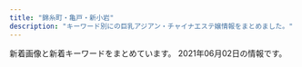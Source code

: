 ```yaml
---
title: "錦糸町・亀戸・新小岩"
description: "キーワード別にの巨乳アジアン・チャイナエステ嬢情報をまとめました。"
---
```


新着画像と新着キーワードをまとめています。
2021年06月02日の情報です。

<DmmAffiliateIns />
<KeywordTable
  shops={
    [
    {
        "name": "Lucky\uff5e\u30e9\u30c3\u30ad\u30fc\uff5e",
        "url": "http://www.es-raku.link/",
        "keywords": {},
        "station": "JR\u9326\u7cf8\u753a\u99c5\u5357\u53e3",
        "img_links": [
            "http://www.es-raku.link/images/8.jpg",
            "http://www.es-raku.link/staff/riri.jpg",
            "http://www.es-raku.link/images/mobile.jpg",
            "http://www.es-raku.link/img/ruru1.jpg",
            "http://www.es-raku.link/images/rtel.jpg",
            "http://www.es-raku.link/img/yuki1.jpg",
            "http://www.es-raku.link/staff/kaori.jpg",
            "http://www.es-raku.link/staff/ayaka.jpg",
            "http://www.es-raku.link/images/menu/top.png",
            "http://www.es-raku.link/images/3.jpg",
            "http://www.es-raku.link/images/6.jpg",
            "http://www.es-raku.link/img/riri1.jpg",
            "http://www.es-raku.link/images/head.png",
            "http://www.es-raku.link/images/news.jpg",
            "http://www.es-raku.link/staff/ruru.jpg",
            "http://www.es-raku.link/img/kaori1.jpg",
            "http://www.es-raku.link/images/2.jpg",
            "http://www.es-raku.link/images/line.png",
            "http://www.es-raku.link/staff/yuki.jpg",
            "http://www.es-raku.link/img/mai1.jpg",
            "http://www.es-raku.link/images/int1.png",
            "http://www.es-raku.link/images/int2.png",
            "http://www.es-raku.link/images/sys1.jpg",
            "http://www.es-raku.link/images/staff_t.png",
            "http://www.es-raku.link/images/r1.jpg",
            "http://www.es-raku.link/images/menu/staff.png",
            "http://www.es-raku.link/staff/lucky.jpg",
            "http://www.es-raku.link/images/interior_t.png",
            "http://www.es-raku.link/img/lucky1.jpg",
            "http://www.es-raku.link/images/1.jpg",
            "http://www.es-raku.link/staff/mai.jpg",
            "http://www.es-raku.link/images/tel.jpg",
            "http://www.es-raku.link/images/7.jpg",
            "http://www.es-raku.link/images/r2.jpg",
            "http://www.es-raku.link/images/9.jpg",
            "http://www.es-raku.link/images/list.jpg",
            "http://www.es-raku.link/images/menu/interior.png",
            "http://www.es-raku.link/img/ayaka1.jpg"
        ]
    },
    {
        "img_links": [
            "https://doraimon.tyo.cm/images/top.jpg",
            "https://doraimon.tyo.cm/photos/sites/32/2021/03/2021032507045669.jpg",
            "https://doraimon.tyo.cm/photos/sites/32/2021/03/202103120651532.jpg",
            "https://doraimon.tyo.cm/photos/sites/32/2021/03/2021032301301384.jpg",
            "https://doraimon.tyo.cm/images/s_face.jpg",
            "https://doraimon.tyo.cm/photos/sites/32/2021/05/2021052303124736.jpg",
            "https://doraimon.tyo.cm/photos/sites/32/2021/05/2021051104372699.jpg",
            "https://doraimon.tyo.cm/photos/sites/32/2021/03/2021030207304993.jpg",
            "https://doraimon.tyo.cm/photos/sites/32/2021/03/2021030207304862.jpg",
            "https://doraimon.tyo.cm/photos/sites/32/2021/04/202104070649510.jpg",
            "https://doraimon.tyo.cm/images/link.jpg",
            "https://doraimon.tyo.cm/images/mobile.jpg",
            "https://doraimon.tyo.cm/photos/sites/32/2021/03/2021030207310114.jpg",
            "https://doraimon.tyo.cm/photos/sites/32/2021/03/2021031206553637.jpg",
            "https://doraimon.tyo.cm/photos/sites/32/2021/03/2021030207305994.jpg",
            "https://doraimon.tyo.cm/photos/sites/32/2021/05/2021051407405290.jpg",
            "https://doraimon.tyo.cm/images/staff_line.jpg",
            "https://doraimon.tyo.cm/photos/sites/32/2021/04/202104280419564.jpg",
            "https://doraimon.tyo.cm/images/s_news.jpg"
        ],
        "url": "https://doraimon.tyo.cm/",
        "station": "JR\u4e80\u6238\u99c5\u5317\u53e3",
        "name": "\u30c9\u30e9\u3048\u3082\u3093",
        "keywords": {
            "87": 1,
            "E": 2,
            "86": 2,
            "83": 3,
            "D": 9,
            "88": 1,
            "85": 4
        }
    },
    {
        "url": "http://miyabi-aroma.xyz/",
        "keywords": {
            "C": 7
        },
        "img_links": [
            "http://miyabi-aroma.xyz/images/nav/nav-info.jpg",
            "http://miyabi-aroma.xyz/images/staff/3/kiki2.jpg",
            "http://miyabi-aroma.xyz/images/staff/3/kiki.jpg",
            "http://miyabi-aroma.xyz/images/shishu/se1.jpg",
            "http://miyabi-aroma.xyz/images/index-rose_04.png",
            "http://miyabi-aroma.xyz/images/staff/3/ami.jpg",
            "http://miyabi-aroma.xyz/images/index-rose_13.png",
            "http://miyabi-aroma.xyz/images/shishu/se2.jpg",
            "http://miyabi-aroma.xyz/images/staff/3/rina.jpg",
            "http://miyabi-aroma.xyz/images/3/2.jpg",
            "http://miyabi-aroma.xyz/images/nav/nav-staff.jpg",
            "http://miyabi-aroma.xyz/images/staff/3/rina2.jpg",
            "http://miyabi-aroma.xyz/images/staff/3/ami2.jpg",
            "http://miyabi-aroma.xyz/images/3/1.jpg",
            "http://miyabi-aroma.xyz/images/staff/3/yaya1.jpg",
            "http://miyabi-aroma.xyz/images/staff/3/miya2.jpg",
            "http://miyabi-aroma.xyz/images/index-rose_07.png",
            "http://miyabi-aroma.xyz/images/staff/3/yami.jpg",
            "http://miyabi-aroma.xyz/images/index-rose_09.png",
            "http://miyabi-aroma.xyz/images/staff/3/yaya2.jpg",
            "http://miyabi-aroma.xyz/images/nav/nav-sys.jpg",
            "http://miyabi-aroma.xyz/images/index-rose_02.png",
            "http://miyabi-aroma.xyz/images/1801706901.jpg",
            "http://miyabi-aroma.xyz/images/11.png",
            "http://miyabi-aroma.xyz/images/nav/nav-job.jpg",
            "http://miyabi-aroma.xyz/images/staff/3/miya.jpg"
        ],
        "station": "JR\u4e80\u6238\u99c5\u6771\u53e3",
        "name": "\u685c"
    },
    {
        "img_links": [
            "http://el-grande.asia/img/cast/aki-02.jpg",
            "http://el-grande.asia/img/cast/sara-05.jpg",
            "http://el-grande.asia/img/cast/ki-04.jpg",
            "http://el-grande.asia/img/cast/lucy-03.jpg",
            "http://el-grande.asia/img/cast/rey-04.jpg",
            "http://el-grande.asia/img/cast/haru-04.jpg",
            "http://el-grande.asia/img/cast/baby-03.jpg",
            "http://el-grande.asia/img/cast/haru-02.jpg",
            "http://el-grande.asia/img/interior/shower-4.jpg",
            "http://el-grande.asia/img/cast/haru-03.jpg",
            "http://el-grande.asia/img/cast/aki-03.jpg",
            "http://el-grande.asia/img/cast/baby-01.jpg",
            "http://el-grande.asia/img/cast/haru-01.jpg",
            "http://el-grande.asia/img/cast/hana-02.jpg",
            "http://el-grande.asia/img/cast/ki-02.jpg",
            "http://el-grande.asia/img/btn_twitter.png",
            "http://el-grande.asia/img/cast/lucy-04.jpg",
            "http://el-grande.asia/img/cast/hana-03.jpg",
            "http://el-grande.asia/img/cast/hana-04.jpg",
            "http://el-grande.asia/img/cast/baby-02.jpg",
            "http://el-grande.asia/img/cast/lucy-02.jpg",
            "http://el-grande.asia/img/cast/mai-03.jpg",
            "http://el-grande.asia/img/cast/mai-01.jpg",
            "http://el-grande.asia/img/cast/lucy-01.jpg",
            "http://el-grande.asia/img/cast/rey-01.jpg",
            "http://el-grande.asia/img/cast/sara-06.jpg",
            "http://el-grande.asia/img/interior/lobby-1.jpg",
            "http://el-grande.asia/img/btn_interior.png",
            "http://el-grande.asia/img/interior/corridor-1.jpg",
            "http://el-grande.asia/img/cast/rey-02.jpg",
            "http://el-grande.asia/img/cast/sara-08.jpg",
            "http://el-grande.asia/img/cast/aki-04.jpg",
            "http://el-grande.asia/img/btn_top.png",
            "http://el-grande.asia/img/cast/ki-01.jpg",
            "http://el-grande.asia/img/cast/aki-01.jpg",
            "http://el-grande.asia/img/cast/mai-04.jpg",
            "http://el-grande.asia/img/cast/baby-04.jpg",
            "http://el-grande.asia/img/dagger.png",
            "http://el-grande.asia/img/cast/hana-01.jpg",
            "http://el-grande.asia/img/cast/ki-03.jpg",
            "http://el-grande.asia/img/btn_cast.png"
        ],
        "name": "\u30a8\u30eb\u30b0\u30e9\u30f3\u30c7-elgrande-",
        "keywords": {},
        "station": "JR\u65b0\u5c0f\u5ca9\u99c5\u5357\u53e3",
        "url": "http://el-grande.asia/"
    },
    {
        "station": "JR\u5c0f\u5ca9\u99c5\u5317\u53e3",
        "url": "http://www.sh-yuki.work/",
        "img_links": [
            "http://www.sh-yuki.work/uploads/200620/1-200620154311K4.jpg",
            "http://www.sh-yuki.work/uploads/200713/1-200G3110344421.jpg",
            "http://www.sh-yuki.work/images/room4.jpg",
            "http://www.sh-yuki.work/images/lanmu4.jpg",
            "http://www.sh-yuki.work/uploads/191227/1-19122F93911958.jpg",
            "http://www.sh-yuki.work/uploads/191006/1-191006105P61Z.jpg",
            "http://www.sh-yuki.work/images/room1.jpg",
            "http://www.sh-yuki.work/uploads/191227/1-19122F94110460.jpg",
            "http://www.sh-yuki.work/uploads/201215/1-201215145200113.jpg",
            "http://www.sh-yuki.work/uploads/200618/1-20061Q6342Y06.jpg",
            "http://www.sh-yuki.work/images/s_news.jpg",
            "http://www.sh-yuki.work/images/nbj2.jpg",
            "http://www.sh-yuki.work/images/lanmu2.jpg",
            "http://www.sh-yuki.work/images/top.png",
            "http://www.sh-yuki.work/uploads/190105/1-1Z105143921224.jpg",
            "http://www.sh-yuki.work/uploads/191006/1-191006105IM24.jpg",
            "http://www.sh-yuki.work/images/room3.jpg",
            "http://www.sh-yuki.work/uploads/200218/1-20021Q359301Q.jpg",
            "http://www.sh-yuki.work/uploads/210216/1-210216154459443.jpg",
            "http://www.sh-yuki.work/uploads/210216/1-210216154445506.jpg",
            "http://www.sh-yuki.work/images/room2.jpg",
            "http://www.sh-yuki.work/images/1.jpg",
            "http://www.sh-yuki.work/uploads/190105/1-1Z105143940E6.jpg",
            "http://www.sh-yuki.work/uploads/191202/1-191202154021200.jpg",
            "http://www.sh-yuki.work/uploads/201214/1-201214162100347.jpg",
            "http://www.sh-yuki.work/images/lanmu5.jpg",
            "http://www.sh-yuki.work/uploads/200127/1-20012G02404310.jpg",
            "http://www.sh-yuki.work/uploads/190110/1-1Z110093529363.png",
            "http://www.sh-yuki.work/uploads/201214/1-20121416231WV.jpg",
            "http://www.sh-yuki.work/uploads/200110/1-20011013245Y49.jpg",
            "http://www.sh-yuki.work/uploads/191104/1-1911041I124915.jpg",
            "http://www.sh-yuki.work/images/s_staff.jpg",
            "http://www.sh-yuki.work/uploads/190105/1-1Z105143R9539.jpg",
            "http://www.sh-yuki.work/images/mobile.jpg",
            "http://www.sh-yuki.work/uploads/191221/1-191221111A3123.jpg",
            "http://www.sh-yuki.work/uploads/200618/1-20061Q633094V.jpg",
            "http://www.sh-yuki.work/images/end.png",
            "http://www.sh-yuki.work/uploads/200218/1-20021Q3591A57.jpg",
            "http://www.sh-yuki.work/uploads/200620/1-20062015425B54.jpg",
            "http://www.sh-yuki.work/uploads/191028/1-19102Q03S5a4.jpg",
            "http://www.sh-yuki.work/uploads/190105/1-1Z1051440193X.jpg",
            "http://www.sh-yuki.work/uploads/201215/1-201215145153M4.jpg",
            "http://www.sh-yuki.work/uploads/200713/1-200G3125135C2.jpg",
            "http://www.sh-yuki.work/images/lanmu3.jpg",
            "http://www.sh-yuki.work/uploads/191021/1-19102116361I39.jpg"
        ],
        "name": "\u3086\u304d",
        "keywords": {
            "D": 17,
            "88": 1,
            "86": 14,
            "89": 2
        }
    },
    {
        "url": "http://www.himawari-shinkoiwa.com/",
        "station": "JR\u65b0\u5c0f\u5ca9\u99c5\u5357\u53e3",
        "name": "\u3072\u307e\u308f\u308a",
        "img_links": [
            "http://www.himawari-shinkoiwa.com/files/004-02.jpg",
            "http://www.himawari-shinkoiwa.com/files/001-02.jpg",
            "http://www.himawari-shinkoiwa.com/img/btn_side_mobile.jpg",
            "http://www.himawari-shinkoiwa.com/images/line.png",
            "http://www.himawari-shinkoiwa.com/img/ttl_news.png",
            "http://www.himawari-shinkoiwa.com/img/tel.png",
            "http://www.himawari-shinkoiwa.com/img/ttl_move.png",
            "http://www.himawari-shinkoiwa.com/img/move.jpg",
            "http://www.himawari-shinkoiwa.com/files/004.jpg",
            "http://www.himawari-shinkoiwa.com/files/001.jpg",
            "http://www.himawari-shinkoiwa.com/img/btn_blog.png",
            "http://www.himawari-shinkoiwa.com/images/slider/3.jpg",
            "http://www.himawari-shinkoiwa.com/images/slider/2.jpg",
            "http://www.himawari-shinkoiwa.com/img/pickup.jpg",
            "http://www.himawari-shinkoiwa.com/img/ttl_info.png",
            "http://www.himawari-shinkoiwa.com/files/005-02.jpg",
            "http://www.himawari-shinkoiwa.com/files/005.jpg",
            "http://www.himawari-shinkoiwa.com/images/slider/1.jpg",
            "http://www.himawari-shinkoiwa.com/img/goback.jpg"
        ],
        "keywords": {
            "87": 2,
            "86": 4,
            "D": 6,
            "C": 11
        }
    },
    {
        "img_links": [
            "http://kinshichoesute.xyz/img/nav-003.png",
            "http://kinshichoesute.xyz/staff/hitomi/02.png",
            "http://kinshichoesute.xyz/staff/ai/01.png",
            "http://kinshichoesute.xyz/img/tel.png",
            "http://kinshichoesute.xyz/img/nav-006.png",
            "http://kinshichoesute.xyz/staff/kaori/01.png",
            "http://kinshichoesute.xyz/img/stb.jpg",
            "http://kinshichoesute.xyz/staff/hitomi/01.png",
            "http://kinshichoesute.xyz/img/nav-002.png",
            "http://kinshichoesute.xyz/staff/aya/01.png",
            "http://kinshichoesute.xyz/img/nav-005.png",
            "http://kinshichoesute.xyz/img/stt.jpg",
            "http://kinshichoesute.xyz/img/nav-001.png",
            "http://kinshichoesute.xyz/staff/nana/01.png",
            "http://kinshichoesute.xyz/img/nav-004.png",
            "http://kinshichoesute.xyz/staff/mimi/01.png",
            "http://kinshichoesute.xyz/img/no.png"
        ],
        "keywords": {},
        "station": "JR\u9326\u7cf8\u753a\u99c5",
        "name": "Forever \uff5e\u30d5\u30a9\u30fc\u30a8\u30d0\u30fc\uff5e",
        "url": "http://kinshichoesute.xyz/"
    },
    {
        "keywords": {},
        "img_links": [
            "http://iyashi.sweet-relaxation.com/img/cast/yaya-03.jpg",
            "http://iyashi.sweet-relaxation.com/img/slick/sl-1.jpg",
            "http://iyashi.sweet-relaxation.com/img/cast/eri-01.jpg",
            "http://iyashi.sweet-relaxation.com/img/cast/ran-01.jpg",
            "http://iyashi.sweet-relaxation.com/img/slick/sl-2.jpg",
            "http://iyashi.sweet-relaxation.com/img/cast/lisa-03.jpg",
            "http://iyashi.sweet-relaxation.com/img/cast/yaya-01.jpg",
            "http://iyashi.sweet-relaxation.com/img/treatment/ashitsubo-01.jpg",
            "http://iyashi.sweet-relaxation.com/img/cast/olive-02.jpg",
            "http://iyashi.sweet-relaxation.com/img/cast/eri-03.jpg",
            "http://iyashi.sweet-relaxation.com/img/slick/sl-3.jpg",
            "http://iyashi.sweet-relaxation.com/img/cast/yaya-02.jpg",
            "http://iyashi.sweet-relaxation.com/img/treatment/aroma-01.jpg",
            "http://iyashi.sweet-relaxation.com/img/slick/sl-4.jpg",
            "http://iyashi.sweet-relaxation.com/img/cast/lisa-02.jpg",
            "http://iyashi.sweet-relaxation.com/img/cast/lisa-01.jpg",
            "http://iyashi.sweet-relaxation.com/img/cast/olive-01.jpg",
            "http://iyashi.sweet-relaxation.com/img/treatment/body-01.jpg",
            "http://iyashi.sweet-relaxation.com/img/slick/sl-6.jpg",
            "http://iyashi.sweet-relaxation.com/img/cast/eri-02.jpg",
            "http://iyashi.sweet-relaxation.com/img/cast/ran-03.jpg",
            "http://iyashi.sweet-relaxation.com/img/slick/sl-7.jpg",
            "http://iyashi.sweet-relaxation.com/img/cast/olive-03.jpg",
            "http://iyashi.sweet-relaxation.com/img/cast/ran-02.jpg",
            "http://iyashi.sweet-relaxation.com/img/slick/sl-5.jpg"
        ],
        "station": "JR\u4e80\u6238\u99c5\u6771\u53e3",
        "url": "http://iyashi.sweet-relaxation.com/",
        "name": "\u7652 IYASHI"
    },
    {
        "url": "http://www.es-royal.click/",
        "name": "\u5e78\u305b",
        "station": "\u4eac\u6210\u7acb\u77f3\u99c5\u5317\u53e3",
        "keywords": {},
        "img_links": [
            "http://www.es-royal.click/images/7.jpg",
            "http://www.es-royal.click/images/int1.png",
            "http://www.es-royal.click/images/ta.jpg",
            "http://www.es-royal.click/images/4.jpg",
            "http://www.es-royal.click/images/head.jpg",
            "http://www.es-royal.click/images/mobile.jpg",
            "http://www.es-royal.click/images/main_footer.jpg",
            "http://www.es-royal.click/images/8.jpg",
            "http://www.es-royal.click/img/mimi1.jpg",
            "http://www.es-royal.click/img/momo2.jpg",
            "http://www.es-royal.click/images/5.jpg",
            "http://www.es-royal.click/img/nana1.jpg",
            "http://www.es-royal.click/images/9.jpg",
            "http://www.es-royal.click/images/1.jpg",
            "http://www.es-royal.click/img/miyuki1.jpg",
            "http://www.es-royal.click/images/6.jpg",
            "http://www.es-royal.click/images/int2.png",
            "http://www.es-royal.click/images/news.png",
            "http://www.es-royal.click/img/momo1.jpg",
            "http://www.es-royal.click/images/s1.png",
            "http://www.es-royal.click/images/main_top.jpg",
            "http://www.es-royal.click/images/b3.jpg",
            "http://www.es-royal.click/images/b2.jpg",
            "http://www.es-royal.click/images/b1.jpg",
            "http://www.es-royal.click/img/emi1.jpg",
            "http://www.es-royal.click/images/interior_t.jpg",
            "http://www.es-royal.click/images/sys1.png",
            "http://www.es-royal.click/images/staff_t.jpg",
            "http://www.es-royal.click/img/ego1.jpg",
            "http://www.es-royal.click/img/aya1.jpg"
        ]
    },
    {
        "name": "KIRARA",
        "img_links": [
            "https://kinshicho-mensesthe.net/room/3-l.jpg",
            "https://kinshicho-mensesthe.net/staff2/sera-s1.jpg",
            "https://kinshicho-mensesthe.net/room/esthe2.jpg",
            "https://kinshicho-mensesthe.net/mens-esthe-massage/2020/01/22/yuki-s1.jpg",
            "https://kinshicho-mensesthe.net/staff2/sayaka-s1.jpg",
            "https://kinshicho-mensesthe.net/staff2/yumi-s1.jpg",
            "https://kinshicho-mensesthe.net/staff2/yuki-l1.jpg",
            "https://kinshicho-mensesthe.net/images/main1.jpg",
            "https://kinshicho-mensesthe.net/room/1-l.jpg",
            "https://kinshicho-mensesthe.net/room/5-l.jpg",
            "https://kinshicho-mensesthe.net/room/3-s.jpg",
            "https://kinshicho-mensesthe.net/mens-esthe-massage/2021/06/02/yumi-s1.jpg",
            "https://kinshicho-mensesthe.net/staff2/sora-s1.jpg",
            "https://kinshicho-mensesthe.net/staff2/rika-l1.jpg",
            "https://kinshicho-mensesthe.net/staff2/haruka-l1.jpg",
            "https://kinshicho-mensesthe.net/staff2/rika-s1.jpg",
            "https://kinshicho-mensesthe.net/room/2-l.jpg",
            "https://kinshicho-mensesthe.net/mens-esthe-massage/2020/10/17/moe-s1.jpg",
            "https://kinshicho-mensesthe.net/staff2/mai-s1.jpg",
            "https://kinshicho-mensesthe.net/staff2/kiki-l1.jpg",
            "https://kinshicho-mensesthe.net/staff2/rui-l1.jpg",
            "https://kinshicho-mensesthe.net/staff2/sera-l1.jpg",
            "https://kinshicho-mensesthe.net/images/camp.png",
            "https://kinshicho-mensesthe.net/button/home.png",
            "https://kinshicho-mensesthe.net/room/esthe3.jpg",
            "https://kinshicho-mensesthe.net/images/footer-r.png",
            "https://kinshicho-mensesthe.net/images/footer-l.png",
            "https://kinshicho-mensesthe.net/staff2/kokomi-s1.jpg",
            "https://kinshicho-mensesthe.net/images/qrcode.png",
            "https://kinshicho-mensesthe.net/mens-esthe-massage/2020/02/06/sora-s1.jpg",
            "https://kinshicho-mensesthe.net/staff2/satomi-s1.jpg",
            "https://kinshicho-mensesthe.net/mens-esthe-massage/2020/02/06/satomi-s1.jpg",
            "https://kinshicho-mensesthe.net/staff2/mai-l1.jpg",
            "https://kinshicho-mensesthe.net/staff2/kokomi-l1.jpg",
            "https://kinshicho-mensesthe.net/staff2/rui-s1.jpg",
            "https://kinshicho-mensesthe.net/room/6-s.jpg",
            "https://kinshicho-mensesthe.net/room/2-s.jpg",
            "https://kinshicho-mensesthe.net/staff2/saki-s1.jpg",
            "https://kinshicho-mensesthe.net/room/6-l.jpg",
            "https://kinshicho-mensesthe.net/staff2/sakura-s2.jpg",
            "https://kinshicho-mensesthe.net/staff2/kiki-s1.jpg",
            "https://kinshicho-mensesthe.net/staff2/sora-l1.jpg",
            "https://kinshicho-mensesthe.net/images/flower.png",
            "https://kinshicho-mensesthe.net/room/esthe1.jpg",
            "https://kinshicho-mensesthe.net/staff2/yuki-s1.jpg",
            "https://kinshicho-mensesthe.net/staff2/saki-l1.jpg",
            "https://kinshicho-mensesthe.net/button/staff.png",
            "https://kinshicho-mensesthe.net/room/1-s.jpg",
            "https://kinshicho-mensesthe.net/room/4-s.jpg",
            "https://kinshicho-mensesthe.net/room/4-l.jpg",
            "https://kinshicho-mensesthe.net/staff2/sakura-l2.jpg",
            "https://kinshicho-mensesthe.net/images/main-sp.jpg",
            "https://kinshicho-mensesthe.net/room/5-s.jpg",
            "https://kinshicho-mensesthe.net/button/blog.png",
            "https://kinshicho-mensesthe.net/images/header3.png",
            "https://kinshicho-mensesthe.net/staff2/moe-s1.jpg",
            "https://kinshicho-mensesthe.net/staff2/haruka-s1.jpg",
            "https://kinshicho-mensesthe.net/staff2/satomi-l1.jpg",
            "https://kinshicho-mensesthe.net/staff2/yumi-l1.jpg",
            "https://kinshicho-mensesthe.net/images/clear.png",
            "https://kinshicho-mensesthe.net/mens-esthe-massage/2021/05/30/sayaka-s1.jpg"
        ],
        "station": "JR\u9326\u7cf8\u753a\u99c5\u5317\u53e3",
        "keywords": {
            "E": 14,
            "88": 14,
            "92": 14,
            "83": 14,
            "86": 42,
            "C": 56,
            "D": 140,
            "87": 28,
            "85": 84,
            "89": 14
        },
        "url": "https://kinshicho-mensesthe.net/"
    },
    {
        "img_links": [
            "http://biwert.xyz/uploads/201006/1-2010061F032C0.jpg",
            "http://biwert.xyz/uploads/allimg/180620/1-1P620101640O8.png",
            "http://biwert.xyz/images/1-1P621101232H4.png",
            "http://biwert.xyz/templets/default/picture/rec1.png",
            "http://biwert.xyz/uploads/201006/1-2010061A941445.jpg",
            "http://biwert.xyz/uploads/201007/1-20100G4464b26.jpg",
            "http://biwert.xyz/uploads/180620/1-1P62010193X63.jpg",
            "http://biwert.xyz/templets/default/picture/news.jpg",
            "http://biwert.xyz/templets/default/picture/head.jpg",
            "http://biwert.xyz/uploads/allimg/180620/1-1P6201013133b.jpg",
            "http://biwert.xyz/uploads/201003/1-2010031G3421X.jpg",
            "http://biwert.xyz/uploads/201003/1-2010031G415110.jpg",
            "http://biwert.xyz/uploads/180620/1-1P62010154K00.png",
            "http://biwert.xyz/uploads/180620/1-1P620101629244.png",
            "http://biwert.xyz/templets/default/picture/staff_t.jpg",
            "http://biwert.xyz/uploads/201109/1-201109141105216.jpg",
            "http://biwert.xyz/templets/default/picture/interior_t.jpg",
            "http://biwert.xyz/uploads/201003/1-2010031G432629.jpg",
            "http://biwert.xyz/uploads/201003/1-2010031G35C32.jpg"
        ],
        "keywords": {
            "E": 18,
            "G": 9
        },
        "url": "http://biwert.xyz/",
        "name": "\u4e00\u6642",
        "station": "JR\u5c0f\u5ca9\u99c5\u5317\u53e3"
    },
    {
        "url": "http://hani-est.xyz/",
        "station": "\u897f\u5927\u5cf6\u99c5A1\u51fa\u53e3",
        "keywords": {
            "83": 12,
            "E": 12,
            "\u4e73": 12,
            "90": 24,
            "94": 12,
            "82": 12,
            "C": 41,
            "\u5de8\u4e73": 12
        },
        "name": "\u871c\u82b1",
        "img_links": [
            "http://hani-est.xyz/images/top.jpg",
            "http://hani-est.xyz/images/new1.jpg",
            "http://hani-est.xyz/images/banna.jpg",
            "http://hani-est.xyz/images/zi-ao.png",
            "http://hani-est.xyz/images/banna2.jpg",
            "http://hani-est.xyz/images/aoyi.jpg",
            "http://hani-est.xyz/images/g2.jpg",
            "http://hani-est.xyz/images/zi-pri.png",
            "http://hani-est.xyz/images/g5.jpg",
            "http://hani-est.xyz/images/g8.jpg",
            "http://hani-est.xyz/images/g4.jpg",
            "http://hani-est.xyz/images/g1.jpg",
            "http://hani-est.xyz/images/banna1.jpg",
            "http://hani-est.xyz/images/zi-staff.png",
            "http://hani-est.xyz/images/zi-service.png",
            "http://hani-est.xyz/images/g6.jpg",
            "http://hani-est.xyz/images/a1.jpg",
            "http://hani-est.xyz/images/zi-newface.png"
        ]
    },
    {
        "station": "JR\u9326\u7cf8\u753a\u99c5\u5317\u53e3",
        "img_links": [
            "http://k-yorocobi.com/images/b-movie.png",
            "http://k-yorocobi.com/images/c-staff.png",
            "http://k-yorocobi.com/images/c-top.png",
            "http://k-yorocobi.com/images/bar-staff.png",
            "http://k-yorocobi.com/images/c-interior.png",
            "http://k-yorocobi.com/images/b-tel.png",
            "http://k-yorocobi.com/images/b-awaawa.png",
            "http://k-yorocobi.com/images/bar-cam.png",
            "http://k-yorocobi.com/images/b-mobile.png",
            "http://k-yorocobi.com/images/bar-interior.png",
            "http://k-yorocobi.com/staff/s-emi.jpg",
            "http://k-yorocobi.com/pic/pic4.jpg",
            "http://k-yorocobi.com/staff/s-yuyu.jpg",
            "http://k-yorocobi.com/pic/pic2.jpg",
            "http://k-yorocobi.com/images/bill.jpg",
            "http://k-yorocobi.com/images/footer.png",
            "http://k-yorocobi.com/staff/s-tika.jpg",
            "http://k-yorocobi.com/pic/pic3.jpg",
            "http://k-yorocobi.com/pic/pic1.jpg",
            "http://k-yorocobi.com/images/bar-pickup.png",
            "http://k-yorocobi.com/images/bar-news.png",
            "http://k-yorocobi.com/staff/s-rina.jpg"
        ],
        "url": "http://k-yorocobi.com/",
        "name": "\u3088\u308d\u3053\u3073",
        "keywords": {}
    },
    {
        "keywords": {
            "E": 3,
            "D": 12
        },
        "url": "https://es-koakuma.com/",
        "name": "\u5c0f\u60aa\u9b54",
        "station": "JR\u4e80\u6238\u99c5\u5317\u53e3",
        "img_links": [
            "https://es-koakuma.com/wp-content/themes/este/img/top-img01b.png",
            "https://es-koakuma.com/wp-content/themes/este/img/tel_header.png",
            "https://es-koakuma.com/wp-content/uploads/2018/12/212sakuma.jpg",
            "https://es-koakuma.com/wp-content/themes/este/img/top-img01a.png",
            "https://es-koakuma.com/wp-content/uploads/2018/12/872165sakuma.jpg",
            "https://es-koakuma.com/wp-content/themes/este/img/3.jpg",
            "https://es-koakuma.com/wp-content/themes/este/img/1.jpg",
            "https://es-koakuma.com/wp-content/themes/este/img/top-img02.png",
            "https://es-koakuma.com/wp-content/themes/este/img/tel_footer.png",
            "https://es-koakuma.com/wp-content/themes/este/img/4.jpg",
            "https://es-koakuma.com/wp-content/themes/este/img/call.png",
            "https://es-koakuma.com/wp-content/themes/este/img/2.jpg",
            "https://es-koakuma.com/wp-content/uploads/2018/12/876521sakuma.jpg",
            "https://es-koakuma.com/wp-content/uploads/2020/01/87621sakuma.jpg"
        ]
    },
    {
        "url": "http://mariabella.ies.fun/",
        "name": "\u30de\u30ea\u30a2\u30d9\u30fc\u30e9",
        "img_links": [],
        "station": "JR\u5c0f\u5ca9\u99c5\u5317\u53e3",
        "keywords": {}
    },
    {
        "img_links": [
            "http://mori.me-es.com/images/index_30.jpg",
            "http://mori.me-es.com/girls/04a.jpg",
            "http://mori.me-es.com/girls/07.jpg",
            "http://mori.me-es.com/images/index_15.jpg",
            "http://mori.me-es.com/girls/08a.jpg",
            "http://mori.me-es.com/images/index_13.jpg",
            "http://mori.me-es.com/images/index_29.jpg",
            "http://mori.me-es.com/images/index_20.jpg",
            "http://mori.me-es.com/images/sub_28.jpg",
            "http://mori.me-es.com/images/index_02.jpg",
            "http://mori.me-es.com/girls/02.jpg",
            "http://mori.me-es.com/images/index_25.jpg",
            "http://mori.me-es.com/images/index_16.jpg",
            "http://mori.me-es.com/girls/08.jpg",
            "http://mori.me-es.com/images/index_04.jpg",
            "http://mori.me-es.com/images/rec_15.jpg",
            "http://mori.me-es.com/images/index_08.jpg",
            "http://mori.me-es.com/images/index_09.jpg",
            "http://mori.me-es.com/images/info.jpg",
            "http://mori.me-es.com/images/index_06.jpg",
            "http://mori.me-es.com/girls/04.jpg",
            "http://mori.me-es.com/girls/00.jpg",
            "http://mori.me-es.com/girls/03.jpg",
            "http://mori.me-es.com/images/index_19.jpg",
            "http://mori.me-es.com/images/index_18.jpg",
            "http://mori.me-es.com/images/index_22.jpg",
            "http://mori.me-es.com/images/staff_15.jpg",
            "http://mori.me-es.com/images/index_12.jpg",
            "http://mori.me-es.com/girls/06.jpg",
            "http://mori.me-es.com/images/rec.jpg",
            "http://mori.me-es.com/images/index_27.jpg",
            "http://mori.me-es.com/images/index_03.jpg",
            "http://mori.me-es.com/images/info_15.jpg",
            "http://mori.me-es.com/images/index_01.jpg",
            "http://mori.me-es.com/images/index_26.jpg",
            "http://mori.me-es.com/images/index_21.jpg",
            "http://mori.me-es.com/images/index_07.jpg",
            "http://mori.me-es.com/images/index_28.jpg",
            "http://mori.me-es.com/images/index_05.jpg",
            "http://mori.me-es.com/images/index_24.jpg",
            "http://mori.me-es.com/girls/01.jpg",
            "http://mori.me-es.com/girls/05.jpg",
            "http://mori.me-es.com/images/index_10.jpg",
            "http://mori.me-es.com/images/index_17.jpg"
        ],
        "station": "JR\u65b0\u5c0f\u5ca9\u99c5\u5317\u53e3",
        "name": "\u68ee",
        "keywords": {
            "85": 3,
            "90": 1,
            "86": 3,
            "88": 1,
            "87": 1,
            "C": 7
        },
        "url": "http://mori.me-es.com/"
    },
    {
        "name": "\u30ea\u30e9\u30c3\u30af\u30b9\u306e\u68ee",
        "station": "\u68ee\u4e0b\u99c5A4\u53e3",
        "url": "http://ipidiw.com/relaxnomori/",
        "img_links": [
            "http://ipidiw.com/relaxnomori/images/rem.jpg",
            "http://ipidiw.com/relaxnomori/user_data/00000020.jpg",
            "http://ipidiw.com/relaxnomori/images/mobile.jpg",
            "http://ipidiw.com/relaxnomori/images/interior_t.jpg",
            "http://ipidiw.com/relaxnomori/images/interior.png",
            "http://ipidiw.com/relaxnomori/images/staff_t.jpg",
            "http://ipidiw.com/relaxnomori/images/tp.png",
            "http://ipidiw.com/relaxnomori/user_data/00000018.jpg",
            "http://ipidiw.com/relaxnomori/user_data/00000017.jpg",
            "http://ipidiw.com/relaxnomori/images/news.jpg",
            "http://ipidiw.com/relaxnomori/images/tt.jpg",
            "http://ipidiw.com/relaxnomori/user_data/00000019.jpg"
        ],
        "keywords": {
            "86": 1,
            "93": 1,
            "90": 2
        }
    },
    {
        "keywords": {},
        "name": "Cherry",
        "url": "http://cherry-esthe.com/",
        "station": "JR\u9326\u7cf8\u753a\u99c5\u5357\u53e3",
        "img_links": []
    },
    {
        "keywords": {},
        "name": "\u842c\u751f\u697c",
        "img_links": [
            "https://kameido-massage.com/staff/yuna-l1.jpg",
            "https://kameido-massage.com/images/header3.png",
            "https://kameido-massage.com/button/home.png",
            "https://kameido-massage.com/staff/yuna-s1.jpg",
            "https://kameido-massage.com/menu/blog.png",
            "https://kameido-massage.com/2021/03/23/aki-s1.jpg",
            "https://kameido-massage.com/2020/07/17/mika-s1.jpg",
            "https://kameido-massage.com/link/mens-esthe.png",
            "https://kameido-massage.com/images/top3.jpg",
            "https://kameido-massage.com/icon/twitter.png",
            "https://kameido-massage.com/images/footer-l.png",
            "https://kameido-massage.com/staff/nana-s1.jpg",
            "https://kameido-massage.com/2021/04/28/yuna-s1.jpg",
            "https://kameido-massage.com/button/blog.png",
            "https://kameido-massage.com/2020/05/15/kazumi-s1.jpg",
            "https://kameido-massage.com/images/qrcode.png",
            "https://kameido-massage.com/staff/aki-l1.jpg",
            "https://kameido-massage.com/images/main-top.jpg",
            "https://kameido-massage.com/images/top2.jpg",
            "https://kameido-massage.com/2019/11/02/yuka-s1.jpg",
            "https://kameido-massage.com/icon/yelp.png",
            "https://kameido-massage.com/images/top1.jpg",
            "https://kameido-massage.com/staff/yuki-s1.jpg",
            "https://kameido-massage.com/images/clear.png",
            "https://kameido-massage.com/icon/facebook.png",
            "https://kameido-massage.com/staff/aki-s1.jpg",
            "https://kameido-massage.com/images/main-sp.jpg",
            "https://kameido-massage.com/2019/10/29/yuri-s1.jpg",
            "https://kameido-massage.com/staff/nana-l1.jpg",
            "https://scdn.line-apps.com/n/line_add_friends/btn/ja.png",
            "https://kameido-massage.com/menu/info.png",
            "https://kameido-massage.com/button/staff.png",
            "https://kameido-massage.com/menu/staff.png",
            "https://kameido-massage.com/2019/12/25/mika-s1.jpg",
            "https://kameido-massage.com/icon/line.png",
            "https://kameido-massage.com/staff/yuki-l1.jpg",
            "https://kameido-massage.com/images/main-small.jpg",
            "https://kameido-massage.com/2019/11/10/erika-s1.jpg",
            "https://kameido-massage.com/images/footer-r.png",
            "https://kameido-massage.com/2020/03/28/nana-s1.jpg",
            "https://kameido-massage.com/menu/home.png"
        ],
        "url": "https://kameido-massage.com/",
        "station": "JR\u4e80\u6238\u99c5\u5317\u53e3"
    },
    {
        "name": "\u604b\u59eb",
        "img_links": [
            "http://cpienakada.com/upload/202104/thumb/1617264407.jpg",
            "http://cpienakada.com/upload/202103/1617174846.jpg",
            "http://cpienakada.com/upload/202104/thumb/1617264609.jpg",
            "http://cpienakada.com/upload/202104/1617331988.jpg",
            "http://cpienakada.com/upload/202104/1617264788.jpg",
            "http://cpienakada.com/upload/images/20210331_153453.jpg",
            "http://cpienakada.com/upload/images/20210402_094656.jpg",
            "http://cpienakada.com/upload/202104/thumb_dis/1617264919.jpg",
            "http://cpienakada.com/upload/202104/thumb/1617331988.jpg",
            "http://cpienakada.com/upload/202104/1617264609.jpg",
            "http://cpienakada.com/upload/images/20210331_151305.jpg",
            "http://cpienakada.com/upload/202104/thumb_dis/1617264407.jpg",
            "http://cpienakada.com/upload/202103/1617175559.jpg",
            "http://cpienakada.com/upload/202104/1617264407.jpg",
            "http://cpienakada.com/upload/202103/1617175265.jpg",
            "http://cpienakada.com/upload/202104/thumb_dis/1617264609.jpg",
            "http://cpienakada.com/upload/202104/thumb_dis/1617264788.jpg",
            "http://cpienakada.com/upload/202103/1617174691.jpg",
            "http://cpienakada.com/upload/202104/thumb/1617264788.jpg",
            "http://cpienakada.com/upload/images/20210331_151639.jpg",
            "http://cpienakada.com/upload/202104/1617264919.jpg",
            "http://cpienakada.com/upload/images/20210331_153515.png",
            "http://cpienakada.com/upload/202104/thumb/1617264919.jpg",
            "http://cpienakada.com/upload/202104/thumb_dis/1617331988.jpg"
        ],
        "url": "http://cpienakada.com/",
        "keywords": {
            "D": 4,
            "C": 1,
            "86": 1
        },
        "station": "JR\u4e80\u6238\u99c5\u5317\u53e3"
    },
    {
        "station": "JR\u5c0f\u5ca9\u99c5\u5357\u53e3",
        "img_links": [
            "https://chm.jp/domains1/thaipataya/myimg/imgcom36613_sp.jpg",
            "https://chm.jp/domains1/thaipataya/myimg/imgcom36606_sp.jpg",
            "https://chm.jp/domains1/thaipataya/myimg/imgcom37660_sp.png",
            "https://chm.jp/domains1/thaipataya/myimg/imgcom37727_sp.png",
            "https://chm.jp/domains1/thaipataya/myimg/imgcom36582_sp.jpg",
            "https://chm.jp/domains1/thaipataya/myimg/imgcom36634_sp.jpg",
            "https://chm.jp/domains1/thaipataya/myimg/imgcom37172_sp.png",
            "https://chm.jp/domains1/thaipataya/myimg/imgcom37740_sp.png",
            "https://chm.jp/domains1/thaipataya/myimg/imgcom36567_sp.jpg",
            "https://chm.jp/domains1/thaipataya/myimg/imgcom37653_sp.jpg",
            "https://chm.jp/domains1/thaipataya/myimg/imgcom37655_sp.jpg",
            "https://chm.jp/domains1/thaipataya/myimg/imgcom37913_sp.jpg",
            "https://chm.jp/domains1/thaipataya/myimg/imgcom37733_sp.png",
            "https://chm.jp/domains1/thaipataya/myimg/imgcom36584_sp.jpg",
            "https://chm.jp/domains1/thaipataya/myimg/imgcom37362_sp.jpg",
            "https://chm.jp/domains1/thaipataya/myimg/slideimg36561_sp.jpg",
            "https://chm.jp/domains1/thaipataya/myimg/imgcom36575_sp.jpg",
            "https://chm.jp/domains1/thaipataya/myimg/imgcom37654_sp.jpg",
            "https://chm.jp/domains1/thaipataya/myimg/imgcom37789_sp.png",
            "https://chm.jp/domains1/thaipataya/myimg/imgcom36580_sp.jpg",
            "https://chm.jp/domains1/thaipataya/myimg/imgcom36581_sp.jpg",
            "https://chm.jp/domains1/thaipataya/myimg/imgcom36617_sp.jpg",
            "https://chm.jp/domains1/thaipataya/myimg/imgcom37834_sp.jpg",
            "https://chm.jp/domains1/thaipataya/myimg/imgcom36565_sp.jpg",
            "https://chm.jp/domains1/thaipataya/myimg/imgcom36604_sp.jpg",
            "https://chm.jp/domains1/thaipataya/myimg/imgcom36579_sp.jpg",
            "https://chm.jp/domains1/thaipataya/myimg/imgcom37668_sp.png",
            "https://chm.jp/domains1/thaipataya/myimg/imgcom36633_sp.jpg",
            "https://chm.jp/domains1/thaipataya/myimg/imgcom36607_sp.jpg",
            "https://chm.jp/domains1/thaipataya/myimg/imgcom37914_sp.jpg",
            "https://chm.jp/domains1/thaipataya/myimg/imgcom37663_sp.jpg",
            "https://chm.jp/domains1/thaipataya/myimg/imgcom37726_sp.png",
            "https://chm.jp/domains1/thaipataya/myimg/imgcom37734_sp.png",
            "https://chm.jp/domains1/thaipataya/myimg/imgcom37839_sp.jpg",
            "https://chm.jp/domains1/thaipataya/myimg/imgcom36576_sp.jpg",
            "https://chm.jp/domains1/thaipataya/myimg/imgcom37725_sp.png",
            "https://chm.jp/domains1/thaipataya/myimg/imgcom36605_sp.jpg",
            "https://chm.jp/domains1/thaipataya/myimg/imgcom37669_sp.jpg",
            "https://chm.jp/domains1/thaipataya/myimg/imgcom37661_sp.png",
            "https://chm.jp/domains1/thaipataya/myimg/imgcom37916_sp.jpg",
            "https://chm.jp/domains1/thaipataya/myimg/imgcom37666_sp.jpg",
            "http://chm.jp/img/linebutton_82x20.png",
            "https://chm.jp/domains1/thaipataya/myimg/imgcom36635_sp.jpg",
            "https://chm.jp/domains1/thaipataya/myimg/imgcom36585_sp.jpg",
            "https://chm.jp/domains1/thaipataya/myimg/imgcom37732_sp.png",
            "https://chm.jp/domains1/thaipataya/myimg/imgcom37174_sp.png",
            "https://chm.jp/domains1/thaipataya/myimg/imgcom37667_sp.png",
            "https://chm.jp/domains1/thaipataya/myimg/imgcom37737_sp.png",
            "https://chm.jp/domains1/thaipataya/myimg/imgcom36618_sp.png",
            "https://chm.jp/domains1/thaipataya/myimg/slideimg36560_sp.jpg",
            "https://chm.jp/domains1/thaipataya/myimg/imgcom37738_sp.png",
            "https://chm.jp/domains1/thaipataya/myimg/imgcom37664_sp.png",
            "https://chm.jp/domains1/thaipataya/myimg/imgcom37915_sp.jpg",
            "https://chm.jp/domains1/thaipataya/myimg/imgcom37840_sp.jpg",
            "https://chm.jp/domains1/thaipataya/myimg/imgcom37357_sp.jpg",
            "https://chm.jp/domains1/thaipataya/myimg/imgcom36619_sp.jpg",
            "https://chm.jp/domains1/thaipataya/myimg/imgcom37068_sp.jpg",
            "https://chm.jp/domains1/thaipataya/myimg/imgcom37067_sp.png",
            "https://chm.jp/domains1/thaipataya/myimg/imgcom37358_sp.jpg",
            "https://chm.jp/domains1/thaipataya/myimg/imgcom37360_sp.jpg",
            "https://chm.jp/domains1/thaipataya/myimg/imgcom37177_sp.png",
            "https://chm.jp/domains1/thaipataya/myimg/imgcom37739_sp.png",
            "https://chm.jp/domains1/thaipataya/myimg/imgcom37658_sp.png",
            "https://chm.jp/domains1/thaipataya/myimg/imgcom37070_sp.jpg",
            "https://chm.jp/domains1/thaipataya/myimg/imgcom37665_sp.jpg",
            "https://chm.jp/domains1/thaipataya/myimg/imgcom36615_sp.png",
            "https://chm.jp/domains1/thaipataya/myimg/imgcom37361_sp.png",
            "https://chm.jp/domains1/thaipataya/myimg/slideimg36562_sp.jpg",
            "https://chm.jp/domains1/thaipataya/myimg/imgcom37659_sp.png",
            "https://chm.jp/domains1/thaipataya/myimg/imgcom37833_sp.jpg",
            "https://chm.jp/domains1/thaipataya/myimg/imgcom37710_sp.jpg",
            "https://chm.jp/domains1/thaipataya/myimg/imgcom37841_sp.jpg",
            "https://chm.jp/domains1/thaipataya/myimg/imgcom37736_sp.png",
            "https://chm.jp/domains1/thaipataya/myimg/imgcom37359_sp.jpg",
            "https://chm.jp/domains1/thaipataya/myimg/imgcom36566_sp.png",
            "https://chm.jp/domains1/thaipataya/myimg/imgcom37662_sp.png",
            "https://chm.jp/domains1/thaipataya/myimg/imgcom36636_sp.jpg",
            "https://chm.jp/domains1/thaipataya/myimg/imgcom36603_sp.png"
        ],
        "url": "http://thaipataya.chm.jp/",
        "name": "\u30d1\u30bf\u30e4",
        "keywords": {
            "\u30bb\u30af\u30b7\u30fc": 1,
            "C": 12
        }
    },
    {
        "keywords": {},
        "img_links": [
            "http://iyasimori.jpest.net/uploads//sites/37/2021/01/news01.png",
            "http://iyasimori.jpest.net/uploads//sites/37/2021/01/g1-3.jpg",
            "http://iyasimori.jpest.net/uploads//sites/37/2021/01/a2.jpg",
            "http://iyasimori.jpest.net/uploads//sites/37/2021/01/news03.png",
            "http://iyasimori.jpest.net/uploads//sites/37/2021/04/g1-2-150x150.jpg",
            "http://iyasimori.jpest.net/uploads//sites/37/2021/01/g5-150x150.jpg",
            "http://iyasimori.jpest.net/uploads//sites/37/2021/01/bj_03.jpg",
            "http://iyasimori.jpest.net/uploads//sites/37/2021/01/a.jpg",
            "http://iyasimori.jpest.net/uploads//sites/37/2021/01/g2-2.jpg",
            "http://iyasimori.jpest.net/uploads//sites/37/2021/01/r4-1.jpg",
            "http://iyasimori.jpest.net/uploads//sites/37/2021/04/g1-3.jpg",
            "http://iyasimori.jpest.net/uploads//sites/37/2021/04/g1-2.jpg",
            "http://iyasimori.jpest.net/uploads//sites/37/2021/01/g4-150x150.jpg",
            "http://iyasimori.jpest.net/uploads//sites/37/2021/01/tite-staff.jpg",
            "http://iyasimori.jpest.net/uploads//sites/37/2021/01/r5.jpg",
            "http://iyasimori.jpest.net/uploads//sites/37/2021/01/top.jpg",
            "http://iyasimori.jpest.net/uploads//sites/37/2021/01/mobile.png",
            "http://iyasimori.jpest.net/uploads//sites/37/2021/01/g5.jpg",
            "http://iyasimori.jpest.net/uploads//sites/37/2021/01/g3-2-150x150.jpg",
            "http://iyasimori.jpest.net/uploads//sites/37/2021/01/g3-2.jpg",
            "http://iyasimori.jpest.net/uploads//sites/37/2021/01/g1-3-150x150.jpg",
            "http://iyasimori.jpest.net/uploads//sites/37/2021/04/g1-3-150x150.jpg",
            "http://iyasimori.jpest.net/uploads//sites/37/2021/01/g2-2-150x150.jpg",
            "http://iyasimori.jpest.net/uploads//sites/37/2021/01/r3-1.jpg",
            "http://iyasimori.jpest.net/uploads//sites/37/2021/01/r6.jpg",
            "http://iyasimori.jpest.net/uploads//sites/37/2021/01/g4.jpg"
        ],
        "name": "\u7652\u3057\u306e\u68ee",
        "station": "\u9752\u7825\u99c5",
        "url": "http://iyasimori.jpest.net/"
    },
    {
        "keywords": {},
        "name": "\u685c\u82b1",
        "station": "JR\u4e80\u6238\u99c5\u5317\u53e3",
        "img_links": [],
        "url": "http://yukinosakura.tyo.cm/"
    },
    {
        "station": "JR\u65b0\u5c0f\u5ca9\u99c5\u5357\u53e3",
        "url": "http://y-rlx.net/",
        "keywords": {
            "95": 2,
            "90": 1,
            "86": 2,
            "88": 1,
            "92": 1,
            "85": 1,
            "89": 1,
            "87": 1
        },
        "name": "\u7f8e\u697d",
        "img_links": [
            "http://y-rlx.net/images/acc_tit01.jpg",
            "http://y-rlx.net/images/index_16.png",
            "http://y-rlx.net/images/index_07.png",
            "http://y-rlx.net/images/acc_tit.jpg",
            "http://y-rlx.net/girl/09a.jpg",
            "http://y-rlx.net/girl/07a.jpg",
            "http://y-rlx.net/images/sys_16.jpg",
            "http://y-rlx.net/girl/011.jpg",
            "http://y-rlx.net/girl/05.jpg",
            "http://y-rlx.net/girl/p01.jpg",
            "http://y-rlx.net/girl/010a.jpg",
            "http://y-rlx.net/images/03.png",
            "http://y-rlx.net/images/line.jpg",
            "http://y-rlx.net/girl/07.jpg",
            "http://y-rlx.net/girl/03.jpg",
            "http://y-rlx.net/images/02.png",
            "http://y-rlx.net/images/index_23.jpg",
            "http://y-rlx.net/images/index_12.jpg",
            "http://y-rlx.net/girl/08.jpg",
            "http://y-rlx.net/images/index_19.png",
            "http://y-rlx.net/images/index_02.png",
            "http://y-rlx.net/images/index_08.jpg",
            "http://y-rlx.net/girl/05a.jpg",
            "http://y-rlx.net/images/index_10.jpg",
            "http://y-rlx.net/images/index_04.png",
            "http://y-rlx.net/girl/00.jpg",
            "http://y-rlx.net/images/index_13.jpg",
            "http://y-rlx.net/images/index_14.png",
            "http://y-rlx.net/images/sys.jpg",
            "http://y-rlx.net/images/rec_16.jpg",
            "http://y-rlx.net/images/staff_16.jpg",
            "http://y-rlx.net/girl/02.jpg",
            "http://y-rlx.net/images/index_21.jpg",
            "http://y-rlx.net/images/acc_tit03.jpg",
            "http://y-rlx.net/images/rex_16.jpg",
            "http://y-rlx.net/images/index_11.jpg",
            "http://y-rlx.net/images/index_06.png",
            "http://y-rlx.net/images/01.png",
            "http://y-rlx.net/girl/09.jpg",
            "http://y-rlx.net/girl/01.jpg",
            "http://y-rlx.net/girl/010.jpg",
            "http://y-rlx.net/girl/011a.jpg",
            "http://y-rlx.net/images/rec.jpg",
            "http://y-rlx.net/images/index_09.jpg",
            "http://y-rlx.net/girl/06.jpg",
            "http://y-rlx.net/girl/03a.jpg",
            "http://y-rlx.net/images/info.png",
            "http://y-rlx.net/images/acc_16.jpg"
        ]
    },
    {
        "keywords": {
            "C": 12
        },
        "name": "\u6625\u306e\u82b1",
        "url": "http://harunohana.jpest.net/",
        "img_links": [
            "http://harunohana.jpest.net/uploads//sites/38/2021/02/tel_info.png",
            "http://harunohana.jpest.net/uploads//sites/38/elementor/thumbs/g3-p3mbdh0sfjb37s5dl0oi5txkdr5uasv3te8udptyvk.jpg",
            "http://harunohana.jpest.net/uploads//sites/38/2021/03/1.jpg",
            "http://harunohana.jpest.net/uploads//sites/38/2021/02/news-tit.png",
            "http://harunohana.jpest.net/uploads//sites/38/2021/02/pick-tit.png",
            "http://harunohana.jpest.net/uploads//sites/38/2021/04/g5.jpg",
            "http://harunohana.jpest.net/uploads//sites/38/2021/03/g1.jpg",
            "http://harunohana.jpest.net/uploads//sites/38/elementor/thumbs/g1-p3mbbo5xbyuayorl3qn8vsare61ijopmkh8c9mi4sw.jpg",
            "http://harunohana.jpest.net/uploads//sites/38/2021/02/staff-tit.png",
            "http://harunohana.jpest.net/uploads//sites/38/2021/02/c1.jpg",
            "http://harunohana.jpest.net/uploads//sites/38/2021/02/mobile-tit.png",
            "http://harunohana.jpest.net/uploads//sites/38/2021/02/c4.jpg",
            "http://harunohana.jpest.net/uploads//sites/38/elementor/thumbs/c5-p3a4c3o3k96sqqp7ys00qjnjwezbpkzslpplu8in0o.jpg",
            "http://harunohana.jpest.net/uploads//sites/38/2021/02/c5.jpg",
            "http://harunohana.jpest.net/uploads//sites/38/elementor/thumbs/g4-p3mbec1gp2hjuwwbjw36y43rzgwycta8xnrv7ujz68.jpg",
            "http://harunohana.jpest.net/uploads//sites/38/elementor/thumbs/c2-p3a4by12f8z2t2xevpk9bl2sc3r4fedekxsoykr020.jpg",
            "http://harunohana.jpest.net/uploads//sites/38/2021/02/top-3.png",
            "http://harunohana.jpest.net/uploads//sites/38/2021/02/ditiao-1.png",
            "http://harunohana.jpest.net/uploads//sites/38/2021/03/g2.jpg",
            "http://harunohana.jpest.net/uploads//sites/38/2021/02/tel_pickup.png",
            "http://harunohana.jpest.net/uploads//sites/38/2021/02/info-tit.png",
            "http://harunohana.jpest.net/uploads//sites/38/2021/02/c3.jpg",
            "http://harunohana.jpest.net/uploads//sites/38/2021/03/g3.jpg",
            "http://harunohana.jpest.net/uploads//sites/38/elementor/thumbs/g2-p3mbcgd30zwwmzmmj2u1yl6l7q6iyltkocswnxcbm8.jpg",
            "http://harunohana.jpest.net/uploads//sites/38/2021/02/tel_top.png",
            "http://harunohana.jpest.net/uploads//sites/38/2021/02/xian.jpg",
            "http://harunohana.jpest.net/uploads//sites/38/2021/02/mobile.jpg",
            "http://harunohana.jpest.net/uploads//sites/38/2021/03/g5.jpg",
            "http://harunohana.jpest.net/uploads//sites/38/2021/02/c6.jpg",
            "http://harunohana.jpest.net/uploads//sites/38/elementor/thumbs/c1-p3a4bw5e1kwi5v056or06ljv5c0e005xwohq00tseg.jpg",
            "http://harunohana.jpest.net/uploads//sites/38/elementor/thumbs/c3-p3a4c1sf6l483iry9r6rlk4mpn8la6sbxgemvolfd4.jpg",
            "http://harunohana.jpest.net/uploads//sites/38/2021/02/c2.jpg",
            "http://harunohana.jpest.net/uploads//sites/38/2021/02/tel_staff.png",
            "http://harunohana.jpest.net/uploads//sites/38/elementor/thumbs/g5-p5qga8zeagwf7efovdavelljg7lsn1y4eanjgcq0uo.jpg"
        ],
        "station": "JR\u9326\u7cf8\u753a\u5357\u53e3"
    },
    {
        "station": "JR\u9326\u7cf8\u753a\u99c5\u5317\u53e3",
        "keywords": {
            "\u30bb\u30af\u30b7\u30fc": 2
        },
        "name": "\u7652\u3057\u306e\u6cc9",
        "url": "https://iyashinoizumi.com/",
        "img_links": [
            "https://iyashinoizumi.com/wp-content/uploads/7208DC4D-6E47-49CE-B1C0-3607E54E114B.jpeg",
            "https://iyashinoizumi.com/wp-content/uploads/2019/06/2DD3549C-F937-441D-B0E3-E26520ACFABD-e1559410733851.jpeg",
            "https://iyashinoizumi.com/wp-content/uploads/2019/06/5293C707-270F-4802-8168-1493DA07DDAE.jpeg",
            "https://iyashinoizumi.com/wp-content/uploads/9B89E764-B754-425D-A9AC-BB5566FA6AC4.jpeg",
            "https://iyashinoizumi.com/wp-content/uploads/2019/06/50CD669B-0FFA-4734-B898-EB3D53E95C21.jpeg",
            "https://iyashinoizumi.com/wp-content/uploads/2019/06/001.jpg",
            "https://iyashinoizumi.com/wp-content/uploads/0731EF09-7405-4B36-8468-B17A307EB894-e1579436226478.jpeg",
            "https://iyashinoizumi.com/wp-content/uploads/5AA02D30-2C43-42C1-BE02-48E5A5C27E91-226x300.jpeg",
            "https://iyashinoizumi.com/wp-content/uploads/0731EF09-7405-4B36-8468-B17A307EB894-197x300.jpeg",
            "https://iyashinoizumi.com/wp-content/uploads/2019/06/43D6BE9C-43F6-45C2-95E5-E775CE725D67.jpeg",
            "https://iyashinoizumi.com/wp-content/uploads/2019/06/momoko1.jpg",
            "https://iyashinoizumi.com/wp-content/uploads/5AA02D30-2C43-42C1-BE02-48E5A5C27E91.jpeg",
            "https://iyashinoizumi.com/wp-content/uploads/rin.jpg",
            "https://iyashinoizumi.com/wp-content/uploads/0731EF09-7405-4B36-8468-B17A307EB894.jpeg",
            "https://iyashinoizumi.com/wp-content/uploads/7208DC4D-6E47-49CE-B1C0-3607E54E114B-210x300.jpeg",
            "https://iyashinoizumi.com/wp-content/uploads/9B89E764-B754-425D-A9AC-BB5566FA6AC4-270x300.jpeg",
            "https://iyashinoizumi.com/wp-content/uploads/hiruwari.png"
        ]
    },
    {
        "station": "JR\u9326\u7cf8\u753a\u99c5\u5357\u53e3",
        "img_links": [
            "https://awa-akasuri.jp/wp-content/uploads/2020/09/sora.png",
            "https://awa-akasuri.jp/wp-content/uploads/2020/01/mika21.png",
            "https://awa-akasuri.jp/wp-content/uploads/2020/09/movie.png",
            "https://awa-akasuri.jp/wp-content/uploads/2020/01/kokomi_1.jpg",
            "https://awa-akasuri.jp/wp-content/uploads/2020/01/mai1_1.jpg",
            "https://awa-akasuri.jp/wp-content/uploads/2020/09/1_pc.png",
            "https://awa-akasuri.jp/wp-content/uploads/2020/01/aya22.png",
            "https://awa-akasuri.jp/wp-content/uploads/2020/09/2_sp.png",
            "https://awa-akasuri.jp/wp-content/uploads/2020/09/awawa400x400-270x174.png",
            "https://awa-akasuri.jp/wp-content/uploads/2020/09/2_pc.png",
            "https://awa-akasuri.jp/wp-content/uploads/2020/01/rika24_1.png",
            "https://awa-akasuri.jp/wp-content/uploads/2020/09/1_sp.png",
            "https://awa-akasuri.jp/wp-content/uploads/2020/09/4_pc.png",
            "https://awa-akasuri.jp/wp-content/uploads/2020/01/yuki26.png",
            "https://awa-akasuri.jp/wp-content/uploads/2020/01/yumi22.png",
            "https://awa-akasuri.jp/wp-content/uploads/2020/01/tomo25.png",
            "https://awa-akasuri.jp/wp-content/uploads/2020/09/5_pc.png",
            "https://awa-akasuri.jp/wp-content/uploads/2020/09/awawa400x400.png",
            "https://awa-akasuri.jp/wp-content/uploads/2020/09/3_pc.png"
        ],
        "url": "https://awa-akasuri.jp/",
        "name": "\u3042\u308f\u308f",
        "keywords": {
            "D": 96,
            "\u30bb\u30af\u30b7\u30fc": 10,
            "88": 24,
            "C": 12,
            "87": 48,
            "85": 24,
            "86": 12
        }
    },
    {
        "url": "http://www.o-miyabi.com/",
        "img_links": [
            "http://www.o-miyabi.com/s/uploads/02.jpg",
            "http://www.o-miyabi.com/images/info_09.jpg",
            "http://www.o-miyabi.com/images/info.jpg",
            "http://www.o-miyabi.com/images/upload/thumb/0dc07af1006255fa.jpg",
            "http://www.o-miyabi.com/images/upload/thumb/6fceb6aef71115ac.jpg",
            "http://www.o-miyabi.com/images/index_16.jpg",
            "http://www.o-miyabi.com/images/index_09.jpg",
            "http://www.o-miyabi.com/s/images/tel.png",
            "http://www.o-miyabi.com/images/upload/thumb/72ffa1fb925d394b.jpg",
            "http://www.o-miyabi.com/s/images/okubokomachi.jpg",
            "http://www.o-miyabi.com/images/index_06.jpg",
            "http://www.o-miyabi.com/images/index_10.jpg",
            "http://www.o-miyabi.com/images/index_07.jpg",
            "http://www.o-miyabi.com/images/upload/thumb/3074da3acdacd1a3.jpg",
            "http://www.o-miyabi.com/s/images/service_07.png",
            "http://www.o-miyabi.com/images/upload/thumb/ee1f5473198d928e.jpg",
            "http://www.o-miyabi.com/images/index_13.jpg",
            "http://www.o-miyabi.com/girl/01.jpg",
            "http://www.o-miyabi.com/s/images/t3.jpg",
            "http://www.o-miyabi.com/s/images/top_2.jpg",
            "http://www.o-miyabi.com/images/upload/thumb/301c9a35b11a384f.jpg",
            "http://www.o-miyabi.com/images/upload/thumb/04d21d82d11bc049.jpg",
            "http://www.o-miyabi.com/images/info_02.jpg",
            "http://www.o-miyabi.com/s/images/service_01.png",
            "http://www.o-miyabi.com/images/staff_09.jpg",
            "http://www.o-miyabi.com/s/uploads/03.jpg",
            "http://www.o-miyabi.com/s/images/slider/prev.png",
            "http://www.o-miyabi.com/s/uploads/07.jpg",
            "http://www.o-miyabi.com/s/images/slider/3.jpg",
            "http://www.o-miyabi.com/s/uploads/06.jpg",
            "http://www.o-miyabi.com/images/rec_09.jpg",
            "http://www.o-miyabi.com/images/index_01.jpg",
            "http://www.o-miyabi.com/images/index_03.jpg",
            "http://www.o-miyabi.com/images/upload/thumb/57af63e7ff71466b.jpg",
            "http://www.o-miyabi.com/s/images/slider/2.jpg",
            "http://www.o-miyabi.com/images/upload/thumb/1a8371be7358f1df.jpg",
            "http://www.o-miyabi.com/s/uploads/04.jpg",
            "http://www.o-miyabi.com/images/upload/thumb/e12bb065f2380463.jpg",
            "http://www.o-miyabi.com/s/images/service_03.png",
            "http://www.o-miyabi.com/s/image/nav_sys.png",
            "http://www.o-miyabi.com/s/image/nav_top.png",
            "http://www.o-miyabi.com/images/rec.jpg",
            "http://www.o-miyabi.com/s/images/t1.jpg",
            "http://www.o-miyabi.com/s/image/nav_manga.png",
            "http://www.o-miyabi.com/images/index_18.jpg",
            "http://www.o-miyabi.com/images/index_19.jpg",
            "http://www.o-miyabi.com/s/images/pc.png",
            "http://www.o-miyabi.com/images/upload/thumb/0981f77ac0a1e07f.jpg",
            "http://www.o-miyabi.com/images/upload/thumb/db15ea2226867103.jpg",
            "http://www.o-miyabi.com/s/images/slider/1.jpg",
            "http://www.o-miyabi.com/s/image/nav_cast.png",
            "http://www.o-miyabi.com/images/index_04.jpg",
            "http://www.o-miyabi.com/images/upload/thumb/6d7987cae648e809.jpg",
            "http://www.o-miyabi.com/images/index_02.jpg",
            "http://www.o-miyabi.com/s/images/iphone.png",
            "http://www.o-miyabi.com/s/uploads/01.jpg",
            "http://www.o-miyabi.com/s/images/t2.jpg",
            "http://www.o-miyabi.com/s/image/nav_topics.png",
            "http://www.o-miyabi.com/s/image/nav_hotel.png",
            "http://www.o-miyabi.com/images/upload/thumb/928147996b3538a2.jpg",
            "http://www.o-miyabi.com/images/upload/thumb/7713de024ddc43e7.jpg",
            "http://www.o-miyabi.com/images/index_05.jpg",
            "http://www.o-miyabi.com/s/images/slider/next.png",
            "http://www.o-miyabi.com/images/upload/thumb/51d074f8f9cdb905.jpg",
            "http://www.o-miyabi.com/images/movie_09.jpg",
            "http://www.o-miyabi.com/images/index_14.jpg",
            "http://www.o-miyabi.com/s/uploads/08.jpg"
        ],
        "name": "\u96c5\u82b3",
        "station": "JR\u65b0\u5c0f\u5ca9\u99c5\u5357\u53e3",
        "keywords": {
            "C": 12,
            "84": 2,
            "D": 4,
            "H": 2,
            "86": 2,
            "98": 2,
            "89": 6,
            "85": 4
        }
    },
    {
        "url": "http://yousei.xyz/",
        "name": "Remoon",
        "keywords": {},
        "station": "JR\u4e80\u6238\u99c5\u6771\u53e3",
        "img_links": [
            "http://yousei.xyz/images/top.png",
            "http://yousei.xyz/images/r2.jpg",
            "http://yousei.xyz/images/r3.jpg",
            "http://yousei.xyz/images/mobile.jpg",
            "http://yousei.xyz/images/g4.jpg",
            "http://yousei.xyz/images/g3.jpg",
            "http://yousei.xyz/images/mob.png",
            "http://yousei.xyz/images/g6.jpg",
            "http://yousei.xyz/images/recuit.jpg",
            "http://yousei.xyz/images/g2.jpg",
            "http://yousei.xyz/images/g5.jpg",
            "http://yousei.xyz/images/g1.jpg",
            "http://yousei.xyz/images/r4.jpg",
            "http://yousei.xyz/images/r1.jpg"
        ]
    },
    {
        "url": "http://kinshicho-es.xyz/",
        "keywords": {
            "C": 7
        },
        "station": "JR\u9326\u7cf8\u753a\u99c5\u5317\u53e3",
        "name": "\u30b9\u30c1\u30e5\u30ef\u306e\u30b9\u30de\u30a4\u30eb",
        "img_links": [
            "http://kinshicho-es.xyz/images/b2.jpg",
            "http://kinshicho-es.xyz/images/g5.jpg",
            "http://kinshicho-es.xyz/images/g3.jpg",
            "http://kinshicho-es.xyz/images/g2.jpg",
            "http://kinshicho-es.xyz/images/r2.jpg",
            "http://kinshicho-es.xyz/images/b1.jpg",
            "http://kinshicho-es.xyz/images/top1.jpg",
            "http://kinshicho-es.xyz/images/kanban.jpg",
            "http://kinshicho-es.xyz/images/r3.jpg",
            "http://kinshicho-es.xyz/images/g0.jpg",
            "http://kinshicho-es.xyz/images/g41.jpg",
            "http://kinshicho-es.xyz/images/left1_2_02.jpg",
            "http://kinshicho-es.xyz/images/r4.jpg",
            "http://kinshicho-es.xyz/images/news-tit1.jpg",
            "http://kinshicho-es.xyz/images/top.jpg",
            "http://kinshicho-es.xyz/images/r1.jpg"
        ]
    },
    {
        "station": "JR\u5c0f\u5ca9\u99c5\u5317\u53e3",
        "url": "http://aria.tokyo-relaxtime.asia/",
        "name": "Aria\uff5e\u30a2\u30ea\u30a2\uff5e",
        "img_links": [
            "http://aria.tokyo-relaxtime.asia/img/interior/corridor-1.jpg",
            "http://aria.tokyo-relaxtime.asia/img/cast/miki-04.jpg",
            "http://aria.tokyo-relaxtime.asia/img/cast/yuri-01.jpg",
            "http://aria.tokyo-relaxtime.asia/img/cast/coco-01.jpg",
            "http://aria.tokyo-relaxtime.asia/img/cast/risa-03.jpg",
            "http://aria.tokyo-relaxtime.asia/img/cast/yumi-01.jpg",
            "http://aria.tokyo-relaxtime.asia/img/cast/nana-02.jpg",
            "http://aria.tokyo-relaxtime.asia/img/slick/st-1.jpg",
            "http://aria.tokyo-relaxtime.asia/img/cast/miki-03.jpg",
            "http://aria.tokyo-relaxtime.asia/img/cast/yaya-02.jpg",
            "http://aria.tokyo-relaxtime.asia/img/cast/risa-01.jpg",
            "http://aria.tokyo-relaxtime.asia/img/cast/aki-03.jpg",
            "http://aria.tokyo-relaxtime.asia/img/slick/st-4.jpg",
            "http://aria.tokyo-relaxtime.asia/img/cast/aki-04.jpg",
            "http://aria.tokyo-relaxtime.asia/img/cast/coco-02.jpg",
            "http://aria.tokyo-relaxtime.asia/img/cast/aya-01.jpg",
            "http://aria.tokyo-relaxtime.asia/img/cast/rina-02.jpg",
            "http://aria.tokyo-relaxtime.asia/img/cast/yumi-03.jpg",
            "http://aria.tokyo-relaxtime.asia/img/slick/st-3.jpg",
            "http://aria.tokyo-relaxtime.asia/img/cast/yuri-03.jpg",
            "http://aria.tokyo-relaxtime.asia/img/interior/lobby-1.jpg",
            "http://aria.tokyo-relaxtime.asia/img/cast/aya-03.jpg",
            "http://aria.tokyo-relaxtime.asia/img/cast/apple-03.jpg",
            "http://aria.tokyo-relaxtime.asia/img/cast/yumi-04.jpg",
            "http://aria.tokyo-relaxtime.asia/img/cast/nana-01.jpg",
            "http://aria.tokyo-relaxtime.asia/img/cast/coco-03.jpg",
            "http://aria.tokyo-relaxtime.asia/img/cast/risa-04.jpg",
            "http://aria.tokyo-relaxtime.asia/img/cast/rina-01.jpg",
            "http://aria.tokyo-relaxtime.asia/img/cast/miki-01.jpg",
            "http://aria.tokyo-relaxtime.asia/img/cast/aki-01.jpg",
            "http://aria.tokyo-relaxtime.asia/img/cast/yaya-03.jpg",
            "http://aria.tokyo-relaxtime.asia/img/cast/nana-04.jpg",
            "http://aria.tokyo-relaxtime.asia/img/cast/aya-04.jpg",
            "http://aria.tokyo-relaxtime.asia/img/slick/st-2.jpg",
            "http://aria.tokyo-relaxtime.asia/img/cast/rina-03.jpg",
            "http://aria.tokyo-relaxtime.asia/img/cast/apple-02.jpg",
            "http://aria.tokyo-relaxtime.asia/img/cast/rina-04.jpg",
            "http://aria.tokyo-relaxtime.asia/img/cast/apple-01.jpg",
            "http://aria.tokyo-relaxtime.asia/img/cast/aya-02.jpg",
            "http://aria.tokyo-relaxtime.asia/img/cast/aki-02.jpg",
            "http://aria.tokyo-relaxtime.asia/img/cast/apple-04.jpg",
            "http://aria.tokyo-relaxtime.asia/img/cast/coco-04.jpg",
            "http://aria.tokyo-relaxtime.asia/img/cast/nana-03.jpg",
            "http://aria.tokyo-relaxtime.asia/img/cast/yuri-04.jpg",
            "http://aria.tokyo-relaxtime.asia/img/cast/risa-02.jpg",
            "http://aria.tokyo-relaxtime.asia/img/cast/yaya-04.jpg",
            "http://aria.tokyo-relaxtime.asia/img/slick/st-5.jpg",
            "http://aria.tokyo-relaxtime.asia/img/cast/yumi-02.jpg",
            "http://aria.tokyo-relaxtime.asia/img/cast/yaya-01.jpg",
            "http://aria.tokyo-relaxtime.asia/img/cast/miki-02.jpg"
        ],
        "keywords": {}
    }
]
}
/>
<DmmAffiliateScript />
